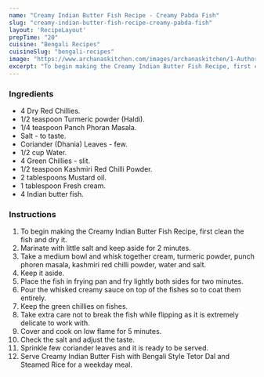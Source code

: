 ---
name: "Creamy Indian Butter Fish Recipe - Creamy Pabda Fish"
slug: "creamy-indian-butter-fish-recipe-creamy-pabda-fish"
layout: 'RecipeLayout'
prepTime: "20"
cuisine: "Bengali Recipes"
cuisineSlug: "bengali-recipes"
image: "https://www.archanaskitchen.com/images/archanaskitchen/1-Author/ruby_pathak-yahoo.com/CREAMY_INDIAN_BUTTER_FISH.jpg"
excerpt: "To begin making the Creamy Indian Butter Fish Recipe, first clean the fish and dry it"
---

### Ingredients

- 4 Dry Red Chillies.
- 1/2 teaspoon Turmeric powder (Haldi).
- 1/4 teaspoon Panch Phoran Masala.
- Salt - to taste.
- Coriander (Dhania) Leaves - few.
- 1/2 cup Water.
- 4 Green Chillies - slit.
- 1/2 teaspoon Kashmiri Red Chilli Powder.
- 2 tablespoons Mustard oil.
- 1 tablespoon Fresh cream.
- 4 Indian butter fish.

### Instructions

1. To begin making the Creamy Indian Butter Fish Recipe, first clean the fish and dry it.
1. Marinate with little salt and keep aside for 2 minutes.
1. Take a medium bowl and whisk together cream, turmeric powder, punch phoren masala, kashmiri red chilli powder, water and salt.
1. Keep it aside.
1. Place the fish in frying pan and fry lightly both sides for two minutes.
1. Pour the whisked creamy sauce on top of the fishes so to coat them entirely.
1. Keep the green chillies on fishes.
1. Take extra care not to break the fish while flipping as it is extremely delicate to work with.
1. Cover and cook on low flame for 5 minutes.
1. Check the salt and adjust the taste.
1. Sprinkle few coriander leaves and it is ready to be served.
1. Serve Creamy Indian Butter Fish with Bengali Style Tetor Dal and Steamed Rice for a weekday meal.
